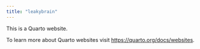 ```yaml
---
title: "leakybrain"
---
```


This is a Quarto website.

To learn more about Quarto websites visit <https://quarto.org/docs/websites>.
